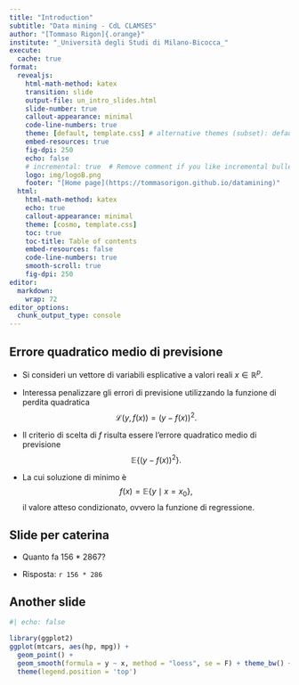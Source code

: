 ```yaml
---
title: "Introduction"
subtitle: "Data mining - CdL CLAMSES"
author: "[Tommaso Rigon]{.orange}"
institute: "_Università degli Studi di Milano-Bicocca_"
execute:
  cache: true
format:
  revealjs:
    html-math-method: katex
    transition: slide
    output-file: un_intro_slides.html
    slide-number: true
    callout-appearance: minimal
    code-line-numbers: true
    theme: [default, template.css] # alternative themes (subset): default, night, dark
    embed-resources: true
    fig-dpi: 250
    echo: false
    # incremental: true  # Remove comment if you like incremental bullet points
    logo: img/logoB.png
    footer: "[Home page](https://tommasorigon.github.io/datamining)"
  html:
    html-math-method: katex
    echo: true
    callout-appearance: minimal
    theme: [cosmo, template.css]
    toc: true
    toc-title: Table of contents
    embed-resources: false
    code-line-numbers: true
    smooth-scroll: true
    fig-dpi: 250
editor: 
  markdown: 
    wrap: 72
editor_options: 
  chunk_output_type: console
---
```


## Errore quadratico medio di previsione

-   Si consideri un vettore di variabili esplicative a valori reali
    $x \in \mathbb{R}^p$.

-   Interessa penalizzare gli errori di previsione utilizzando la
    [funzione di perdita quadratica]{.blue} $$
    \mathscr{L}(y, f(x)) = (y - f(x))^2.
    $$

-   Il criterio di scelta di $f$ risulta essere l'[errore quadratico
    medio]{.orange} di previsione $$
    \mathbb{E}\{(y - f(x))^2 \}.
    $$

-   La cui soluzione di minimo è $$
    f(x) = \mathbb{E}\{y \mid x = x_0\},
    $$ il valore atteso condizionato, ovvero la [funzione di
    regressione]{.blue}.

## Slide per caterina

- Quanto fa 156 * 2867?

- Risposta: `r 156 * 286`

## Another slide

```r
#| echo: false

library(ggplot2)
ggplot(mtcars, aes(hp, mpg)) +
  geom_point() +
  geom_smooth(formula = y ~ x, method = "loess", se = F) + theme_bw() + 
  theme(legend.position = 'top')
```
